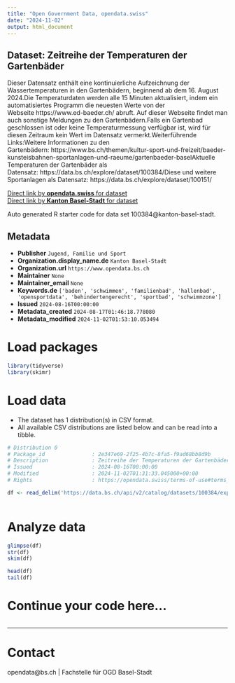```yaml
---
title: "Open Government Data, opendata.swiss"
date: "2024-11-02"
output: html_document
---
```


## Dataset: Zeitreihe der Temperaturen der Gartenbäder

Dieser Datensatz enthält eine kontinuierliche Aufzeichnung der Wassertemperaturen in den Gartenbädern, beginnend ab dem 16. August 2024.Die Temperaturdaten werden alle 15 Minuten aktualisiert, indem ein automatisiertes Programm die neuesten Werte von der Webseite https://www.ed-baeder.ch/ abruft. Auf dieser Webseite findet man auch sonstige Meldungen zu den Gartenbädern.Falls ein Gartenbad geschlossen ist oder keine Temperaturmessung verfügbar ist, wird für diesen Zeitraum kein Wert im Datensatz vermerkt.Weiterführende Links:Weitere Informationen zu den Gartenbädern: https://www.bs.ch/themen/kultur-sport-und-freizeit/baeder-kunsteisbahnen-sportanlagen-und-raeume/gartenbaeder-baselAktuelle Temperaturen der Gartenbäder als Datensatz: https://data.bs.ch/explore/dataset/100384/Diese und weitere Sportanlagen als Datensatz: https://data.bs.ch/explore/dataset/100151/

[Direct link by **opendata.swiss** for dataset](https://opendata.swiss/de/dataset/zeitreihe-der-temperaturen-der-gartenbader)<br>
[Direct link by **Kanton Basel-Stadt** for dataset](https://data.bs.ch/explore/dataset/100384/)

Auto generated R starter code for data set 100384@kanton-basel-stadt.

## Metadata

- **Publisher** `Jugend, Familie und Sport`
- **Organization.display_name.de** `Kanton Basel-Stadt`
- **Organization.url** `https://www.opendata.bs.ch`
- **Maintainer** `None`
- **Maintainer_email** `None`
- **Keywords.de** `['baden', 'schwimmen', 'familienbad', 'hallenbad', 'opensportdata', 'behindertengerecht', 'sportbad', 'schwimmzone']`
- **Issued** `2024-08-16T00:00:00`
- **Metadata_created** `2024-08-17T01:46:18.778080`
- **Metadata_modified** `2024-11-02T01:53:10.053494`


# Load packages

```r

library(tidyverse)
library(skimr)

```

# Load data

-   The dataset has 1 distribution(s) in CSV format.
-   All available CSV distributions are listed below and can be read into a tibble.

```r

# Distribution 0
# Package_id               : 2e347e69-2f25-4b7c-8fa5-f9ad68bb8d9b
# Description              : Zeitreihe der Temperaturen der Gartenbäder (csv)
# Issued                   : 2024-08-16T00:00:00
# Modified                 : 2024-11-02T01:31:33.045000+00:00
# Rights                   : https://opendata.swiss/terms-of-use#terms_by

df <- read_delim('https://data.bs.ch/api/v2/catalog/datasets/100384/exports/csv?use_labels=true')



```

# Analyze data

```r

glimpse(df)
str(df)
skim(df)

head(df)
tail(df)

```

# Continue your code here...

```r

```

------------------------------------------------------------------------

# Contact

opendata@bs.ch | Fachstelle für OGD Basel-Stadt
